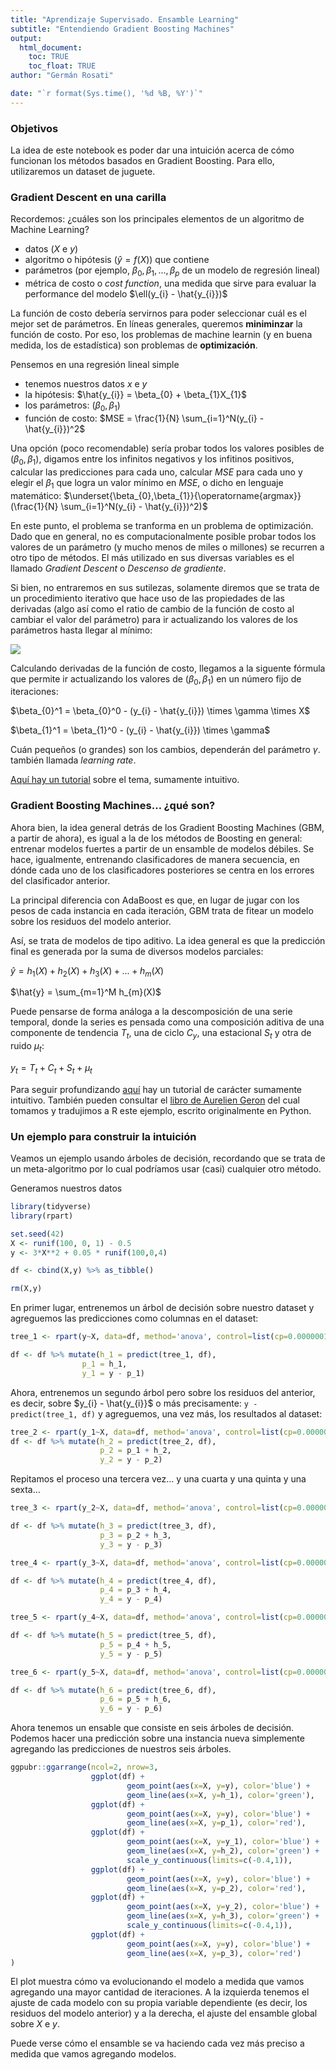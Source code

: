 ```yaml
---
title: "Aprendizaje Supervisado. Ensamble Learning"
subtitle: "Entendiendo Gradient Boosting Machines"
output: 
  html_document:
    toc: TRUE
    toc_float: TRUE
author: "Germán Rosati"

date: "`r format(Sys.time(), '%d %B, %Y')`"
---
```



### Objetivos

La idea de este notebook es poder dar una intuición acerca de cómo funcionan los métodos basados en Gradient Boosting. Para ello, utilizaremos un dataset de juguete.


### Gradient Descent en una carilla

Recordemos: ¿cuáles son los principales elementos de un algoritmo de Machine Learning?

- datos ($X$ e $y$)
- algoritmo o hipótesis ($\hat{y}=f(X)$) que contiene 
- parámetros (por ejemplo, $\beta_{0}, \beta_{1}, ..., \beta_{p}$ de un modelo de regresión lineal)
- métrica de costo o _cost function_, una medida que sirve para evaluar la performance del modelo $\ell(y_{i} - \hat{y_{i}})$

La función de costo debería servirnos para poder seleccionar cuál es el mejor set de parámetros. En líneas generales, queremos __miniminzar__ la función de costo. Por eso, los problemas de machine learnin (y en buena medida, los de estadística) son problemas de __optimización__.

Pensemos en una regresión lineal simple 

- tenemos nuestros datos $x$ e $y$
- la hipótesis: $\hat{y_{i}} = \beta_{0} + \beta_{1}X_{1}$
- los parámetros: $(\beta_{0}, \beta_{1})$
- función de costo: $MSE = \frac{1}{N} \sum_{i=1}^N(y_{i} - \hat{y_{i}})^2$

Una opción (poco recomendable) sería probar todos los valores posibles de $(\beta_{0},\beta_{1})$, digamos entre los infinitos negativos y los infitinos positivos, calcular las predicciones para cada uno, calcular $MSE$ para cada uno y elegir el $\beta_{1}$ que logra un valor mínimo en $MSE$, o dicho en lenguaje matemático: $\underset{\beta_{0},\beta_{1}}{\operatorname{argmax}}(\frac{1}{N} \sum_{i=1}^N(y_{i} - \hat{y_{i}})^2)$  

En este punto, el problema se tranforma en un problema de optimización. Dado que en general, no es computacionalmente posible probar todos los valores de un parámetro (y mucho menos de miles o millones) se recurren a otro tipo de métodos. El más utilizado en sus diversas variables es el llamado _Gradient Descent_ o _Descenso de gradiente_.

Si bien, no entraremos en sus sutilezas, solamente diremos que se trata de un procedimiento iterativo que hace uso de las propiedades de las derivadas (algo así como el ratio de cambio de la función de costo al cambiar el valor del parámetro) para ir actualizando los valores de los parámetros hasta llegar al mínimo:

![](./imgs/gd.jpg)

Calculando derivadas de la función de costo, llegamos a la siguente fórmula que permite ir actualizando los valores de $(\beta_{0}, \beta_{1})$ en un número fijo de iteraciones:

$\beta_{0}^1 = \beta_{0}^0 - (y_{i} - \hat{y_{i}})  \times \gamma \times X$

$\beta_{1}^1 = \beta_{1}^0 - (y_{i} - \hat{y_{i}}) \times \gamma$

Cuán pequeños (o grandes) son los cambios, dependerán del parámetro $\gamma$. también llamada _learning rate_.

[Aquí hay un tutorial](https://towardsdatascience.com/understanding-the-mathematics-behind-gradient-descent-dde5dc9be06e?gi=d241039b3a71) sobre el tema, sumamente intuitivo.

### Gradient Boosting Machines... ¿qué son?

Ahora bien, la idea general detrás de los Gradient Boosting Machines (GBM, a partir de ahora), es igual a la de los métodos de Boosting en general: entrenar modelos fuertes a partir de un ensamble de modelos débiles. Se hace, igualmente, entrenando clasificadores de manera secuencia, en dónde cada uno de los clasificadores posteriores se centra en los errores del clasificador anterior.

La principal diferencia con AdaBoost es que, en lugar de jugar con los pesos de cada instancia en cada iteración, GBM trata de fitear un modelo sobre los residuos del modelo anterior.

Así, se trata de modelos de tipo aditivo. La idea general es que la predicción final es generada por la suma de diversos modelos parciales:

$\hat{y} =  h_{1}(X) + h_{2}(X) + h_{3}(X) + ... + h_{m}(X)$

$\hat{y} = \sum_{m=1}^M h_{m}(X)$

Puede pensarse de forma análoga a la descomposición de una serie temporal, donde la series es pensada como una composición aditiva de una componente de tendencia $T_{t}$, una de ciclo $C_{y}$, una estacional $S_{t}$ y otra de ruido $\mu_{t}$:

$y_{t} = T_{t} + C_{t} + S_{t} + \mu_{t}$

Para seguir profundizando [aquí](https://explained.ai/gradient-boosting/index.html) hay un tutorial de carácter sumamente intuitivo. También pueden consultar el [libro de Aurelien Geron](https://www.amazon.com/Hands-Machine-Learning-Scikit-Learn-TensorFlow-ebook/dp/B06XNKV5TS) del cual tomamos y tradujimos a R este ejemplo, escrito originalmente en Python.


### Un ejemplo para construir la intuición

Veamos un ejemplo usando árboles de decisión, recordando que se trata de un meta-algoritmo por lo cual podríamos usar (casi) cualquier otro método.

Generamos nuestros datos

```r
library(tidyverse)
library(rpart)

set.seed(42)
X <- runif(100, 0, 1) - 0.5
y <- 3*X**2 + 0.05 * runif(100,0,4)

df <- cbind(X,y) %>% as_tibble()

rm(X,y)

```

En primer lugar, entrenemos un árbol de decisión sobre nuestro dataset y agreguemos las predicciones como columnas en el dataset:

```r
tree_1 <- rpart(y~X, data=df, method='anova', control=list(cp=0.0000001, maxdepth=2))                

df <- df %>% mutate(h_1 = predict(tree_1, df),
                p_1 = h_1,
                y_1 = y - p_1)

```

Ahora, entrenemos un segundo árbol pero sobre los residuos del anterior, es decir, sobre $y_{i} - \hat{y_{i}}$ o más precisamente: `y - predict(tree_1, df)` y agreguemos, una vez más, los resultados al dataset:


```r
tree_2 <- rpart(y_1~X, data=df, method='anova', control=list(cp=0.0000001, maxdepth=2))                
df <- df %>% mutate(h_2 = predict(tree_2, df),
                    p_2 = p_1 + h_2,
                    y_2 = y - p_2)
```

Repitamos el proceso una tercera vez... y una cuarta y una quinta y una sexta...


```r
tree_3 <- rpart(y_2~X, data=df, method='anova', control=list(cp=0.0000001, maxdepth=2))                

df <- df %>% mutate(h_3 = predict(tree_3, df),
                    p_3 = p_2 + h_3,
                    y_3 = y - p_3)

tree_4 <- rpart(y_3~X, data=df, method='anova', control=list(cp=0.0000001, maxdepth=2))                

df <- df %>% mutate(h_4 = predict(tree_4, df),
                    p_4 = p_3 + h_4,
                    y_4 = y - p_4)

tree_5 <- rpart(y_4~X, data=df, method='anova', control=list(cp=0.0000001, maxdepth=2))                

df <- df %>% mutate(h_5 = predict(tree_5, df),
                    p_5 = p_4 + h_5,
                    y_5 = y - p_5)

tree_6 <- rpart(y_5~X, data=df, method='anova', control=list(cp=0.0000001, maxdepth=2))                

df <- df %>% mutate(h_6 = predict(tree_6, df),
                    p_6 = p_5 + h_6,
                    y_6 = y - p_6)

```

Ahora tenemos un ensable que consiste en seis árboles de decisión. Podemos hacer una predicción sobre una instancia nueva simplemente agregando las predicciones de nuestros seis árboles.

```r
ggpubr::ggarrange(ncol=2, nrow=3,
                  ggplot(df) + 
                          geom_point(aes(x=X, y=y), color='blue') + 
                          geom_line(aes(x=X, y=h_1), color='green'),
                  ggplot(df) + 
                          geom_point(aes(x=X, y=y), color='blue') + 
                          geom_line(aes(x=X, y=p_1), color='red'),
                  ggplot(df) + 
                          geom_point(aes(x=X, y=y_1), color='blue') + 
                          geom_line(aes(x=X, y=h_2), color='green') +
                          scale_y_continuous(limits=c(-0.4,1)),
                  ggplot(df) + 
                          geom_point(aes(x=X, y=y), color='blue') + 
                          geom_line(aes(x=X, y=p_2), color='red'),
                  ggplot(df) + 
                          geom_point(aes(x=X, y=y_2), color='blue') + 
                          geom_line(aes(x=X, y=h_3), color='green') +
                          scale_y_continuous(limits=c(-0.4,1)),
                  ggplot(df) + 
                          geom_point(aes(x=X, y=y), color='blue') + 
                          geom_line(aes(x=X, y=p_3), color='red')
)
```

El plot muestra cómo va evolucionando el modelo a medida que vamos agregando una mayor cantidad de iteraciones. A la izquierda tenemos el ajuste de cada modelo con su propia variable dependiente (es decir, los residuos del modelo anterior) y a la derecha, el ajuste del ensamble global sobre $X$ e $y$.

Puede verse cómo el ensamble se va haciendo cada vez más preciso a medida que vamos agregando modelos.
